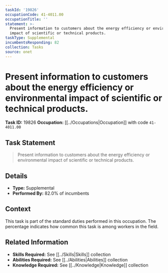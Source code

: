 ```yaml
---
taskId: '19826'
occupationCode: 41-4011.00
occupationTitle: ''
statement: >-
  Present information to customers about the energy efficiency or environmental
  impact of scientific or technical products.
taskType: Supplemental
incumbentsResponding: 82
collection: Tasks
source: onet
---
```

# Present information to customers about the energy efficiency or environmental impact of scientific or technical products.

**Task ID:** 19826
**Occupation:** [[../Occupations|Occupation]] with code `41-4011.00`

## Task Statement

> Present information to customers about the energy efficiency or environmental impact of scientific or technical products.

## Details

- **Type:** Supplemental
- **Performed By:** 82.0% of incumbents

## Context

This task is part of the standard duties performed in this occupation. The percentage indicates how common this task is among workers in the field.

## Related Information

- **Skills Required:** See [[../Skills|Skills]] collection
- **Abilities Required:** See [[../Abilities|Abilities]] collection
- **Knowledge Required:** See [[../Knowledge|Knowledge]] collection
